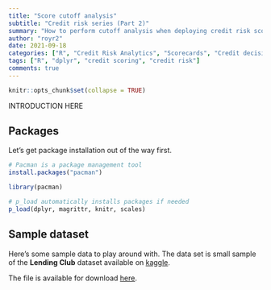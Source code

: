 ```yaml
---
title: "Score cutoff analysis"
subtitle: "Credit risk series (Part 2)"
summary: "How to perform cutoff analysis when deploying credit risk scorecards"
author: "royr2"
date: 2021-09-18
categories: ["R", "Credit Risk Analytics", "Scorecards", "Credit decisioning"]
tags: ["R", "dplyr", "credit scoring", "credit risk"]  
comments: true
---
```


```r
knitr::opts_chunk$set(collapse = TRUE)
```

INTRODUCTION HERE

## Packages
Let's get package installation out of the way first.

```r
# Pacman is a package management tool 
install.packages("pacman")
```

```r
library(pacman)

# p_load automatically installs packages if needed
p_load(dplyr, magrittr, knitr, scales)
```

## Sample dataset

Here's some sample data to play around with. The data set is small sample of the **Lending Club** dataset available on [kaggle](https://www.kaggle.com/wordsforthewise/lending-club).

The file is available for download [here](https://github.com/royr2/blog/blob/main/download/credit_sample.csv).


